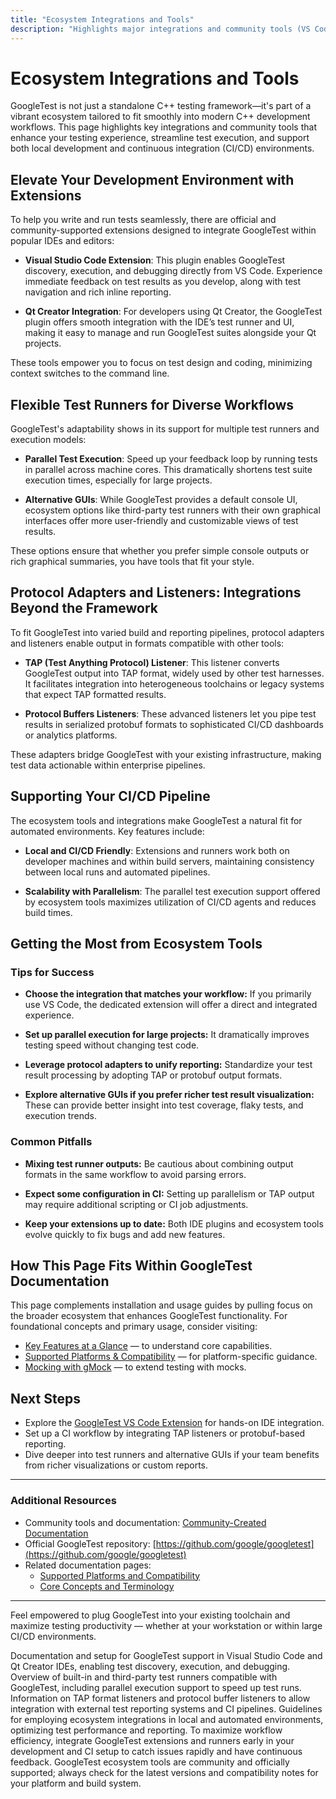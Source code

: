 ```yaml
---
title: "Ecosystem Integrations and Tools"
description: "Highlights major integrations and community tools (VS Code and Qt extensions, test runners, protocol adapters), demonstrating how GoogleTest fits into modern C++ development. Offers references for parallel execution, alternative GUIs, and protocol listeners (TAP support), supporting both local and CI/CD workflows."
---
```


# Ecosystem Integrations and Tools

GoogleTest is not just a standalone C++ testing framework—it's part of a vibrant ecosystem tailored to fit smoothly into modern C++ development workflows. This page highlights key integrations and community tools that enhance your testing experience, streamline test execution, and support both local development and continuous integration (CI/CD) environments.

## Elevate Your Development Environment with Extensions

To help you write and run tests seamlessly, there are official and community-supported extensions designed to integrate GoogleTest within popular IDEs and editors:

- **Visual Studio Code Extension**: This plugin enables GoogleTest discovery, execution, and debugging directly from VS Code. Experience immediate feedback on test results as you develop, along with test navigation and rich inline reporting.

- **Qt Creator Integration**: For developers using Qt Creator, the GoogleTest plugin offers smooth integration with the IDE’s test runner and UI, making it easy to manage and run GoogleTest suites alongside your Qt projects.

These tools empower you to focus on test design and coding, minimizing context switches to the command line.

## Flexible Test Runners for Diverse Workflows

GoogleTest's adaptability shows in its support for multiple test runners and execution models:

- **Parallel Test Execution**: Speed up your feedback loop by running tests in parallel across machine cores. This dramatically shortens test suite execution times, especially for large projects.

- **Alternative GUIs**: While GoogleTest provides a default console UI, ecosystem options like third-party test runners with their own graphical interfaces offer more user-friendly and customizable views of test results.

These options ensure that whether you prefer simple console outputs or rich graphical summaries, you have tools that fit your style.

## Protocol Adapters and Listeners: Integrations Beyond the Framework

To fit GoogleTest into varied build and reporting pipelines, protocol adapters and listeners enable output in formats compatible with other tools:

- **TAP (Test Anything Protocol) Listener**: This listener converts GoogleTest output into TAP format, widely used by other test harnesses. It facilitates integration into heterogeneous toolchains or legacy systems that expect TAP formatted results.

- **Protocol Buffers Listeners**: These advanced listeners let you pipe test results in serialized protobuf formats to sophisticated CI/CD dashboards or analytics platforms.

These adapters bridge GoogleTest with your existing infrastructure, making test data actionable within enterprise pipelines.

## Supporting Your CI/CD Pipeline

The ecosystem tools and integrations make GoogleTest a natural fit for automated environments. Key features include:

- **Local and CI/CD Friendly**: Extensions and runners work both on developer machines and within build servers, maintaining consistency between local runs and automated pipelines.

- **Scalability with Parallelism**: The parallel test execution support offered by ecosystem tools maximizes utilization of CI/CD agents and reduces build times.


## Getting the Most from Ecosystem Tools

### Tips for Success

- **Choose the integration that matches your workflow:** If you primarily use VS Code, the dedicated extension will offer a direct and integrated experience.

- **Set up parallel execution for large projects:** It dramatically improves testing speed without changing test code.

- **Leverage protocol adapters to unify reporting:** Standardize your test result processing by adopting TAP or protobuf output formats.

- **Explore alternative GUIs if you prefer richer test result visualization:** These can provide better insight into test coverage, flaky tests, and execution trends.

### Common Pitfalls

- **Mixing test runner outputs:** Be cautious about combining output formats in the same workflow to avoid parsing errors.

- **Expect some configuration in CI:** Setting up parallelism or TAP output may require additional scripting or CI job adjustments.

- **Keep your extensions up to date:** Both IDE plugins and ecosystem tools evolve quickly to fix bugs and add new features.


## How This Page Fits Within GoogleTest Documentation

This page complements installation and usage guides by pulling focus on the broader ecosystem that enhances GoogleTest functionality. For foundational concepts and primary usage, consider visiting:

- [Key Features at a Glance](./core-features-glance) — to understand core capabilities.
- [Supported Platforms & Compatibility](./supported-platforms-and-compatibility) — for platform-specific guidance.
- [Mocking with gMock](../googlemock/README.md) — to extend testing with mocks.


## Next Steps

- Explore the [GoogleTest VS Code Extension](https://marketplace.visualstudio.com/items?itemName=matepek.vscode-catch2-test-adapter) for hands-on IDE integration.
- Set up a CI workflow by integrating TAP listeners or protobuf-based reporting.
- Dive deeper into test runners and alternative GUIs if your team benefits from richer visualizations or custom reports.


---

### Additional Resources

- Community tools and documentation: [Community-Created Documentation](https://github.com/google/googletest/blob/main/docs/community_created_documentation.md)
- Official GoogleTest repository: [https://github.com/google/googletest](https://github.com/google/googletest)
- Related documentation pages:
  - [Supported Platforms and Compatibility](./supported-platforms-and-compatibility)
  - [Core Concepts and Terminology](./core-concepts-terminology)


---

Feel empowered to plug GoogleTest into your existing toolchain and maximize testing productivity — whether at your workstation or within large CI/CD environments.


<AccordionGroup title="Ecosystem Integrations and Tools: Summary Details">
<Accordion title="VS Code and Qt IDE Extensions">
Documentation and setup for GoogleTest support in Visual Studio Code and Qt Creator IDEs, enabling test discovery, execution, and debugging.
</Accordion>
<Accordion title="Supported Test Runners and Parallel Execution">
Overview of built-in and third-party test runners compatible with GoogleTest, including parallel execution support to speed up test runs.
</Accordion>
<Accordion title="Protocol Adapters and Listeners">
Information on TAP format listeners and protocol buffer listeners to allow integration with external test reporting systems and CI pipelines.
</Accordion>
<Accordion title="Using Ecosystem Tools in CI/CD Pipelines">
Guidelines for employing ecosystem integrations in local and automated environments, optimizing test performance and reporting.
</Accordion>
</AccordionGroup>

<Tip>
To maximize workflow efficiency, integrate GoogleTest extensions and runners early in your development and CI setup to catch issues rapidly and have continuous feedback.
</Tip>

<Note>
GoogleTest ecosystem tools are community and officially supported; always check for the latest versions and compatibility notes for your platform and build system.
</Note>